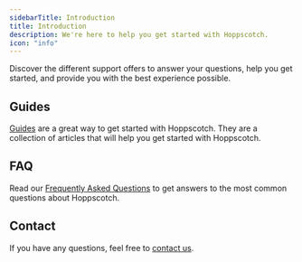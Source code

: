 ```yaml
---
sidebarTitle: Introduction
title: Introduction
description: We're here to help you get started with Hoppscotch.
icon: "info"
---
```


Discover the different support offers to answer your questions, help you get started, and provide you with the best experience possible.

## Guides

[Guides](/guides/getting-started/introduction) are a great way to get started with Hoppscotch. They are a collection of articles that will help you get started with Hoppscotch.

## FAQ

Read our [Frequently Asked Questions](/support/getting-started/faq) to get answers to the most common questions about Hoppscotch.

## Contact

If you have any questions, feel free to [contact us](/support/getting-started/contact).
